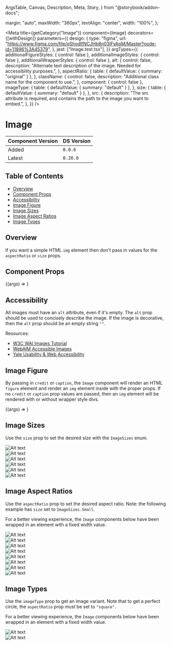   ArgsTable,
  Canvas,
  Description,
  Meta,
  Story,
} from "@storybook/addon-docs";


  margin: "auto",
  maxWidth: "360px",
  textAlign: "center",
  width: "100%",
};

<Meta
  title={getCategory("Image")}
  component={Image}
  decorators={[withDesign]}
  parameters={{
    design: {
      type: "figma",
      url: "https://www.figma.com/file/qShodlfNCJHb8n03IFyApM/Master?node-id=11896%3A45379",
    },
    jest: ["Image.test.tsx"],
  }}
  argTypes={{
    additionalFigureStyles: { control: false },
    additionalImageStyles: { control: false },
    additionalWrapperStyles: { control: false },
    alt: {
      control: false,
      description:
        "Alternate text description of the image. Needed for accessibility purposes.",
    },
    aspectRatio: {
      table: { defaultValue: { summary: "original" } },
    },
    className: {
      control: false,
      description: "Additional class name for the component to use.",
    },
    component: { control: false },
    imageType: {
      table: { defaultValue: { summary: "default" } },
    },
    size: {
      table: { defaultValue: { summary: "default" } },
    },
    src: {
      description:
        "The src attribute is required, and contains the path to the image you want to embed.",
    },
  }}
/>

# Image

| Component Version | DS Version |
| ----------------- | ---------- |
| Added             | `0.0.6`    |
| Latest            | `0.26.0`   |

## Table of Contents

- [Overview](#overview)
- [Component Props](#component-props)
- [Accessibility](#accessibility)
- [Image Figure](#image-figure)
- [Image Sizes](#image-sizes)
- [Image Aspect Ratios](#image-aspect-ratios)
- [Image Types](#image-types)

## Overview

<Description of={Image} />

If you want a simple HTML `img` element then don't pass in values for the
`aspectRatio` or `size` props.

## Component Props

<Canvas>
  <Story
    name="Image with Controls"
    args={{
      additionalFigureStyles: undefined,
      additionalImageStyles: undefined,
      additionalWrapperStyles: undefined,
      alt: "Alt text",
      aspectRatio: "twoByOne",
      caption: "Image caption",
      className: undefined,
      component: undefined,
      credit: "Image credit",
      imageType: "default",
      size: "medium",
      src: "https://placeimg.com/400/300/animals",
    }}
  >
    {(args) => <Image {...args} />}
  </Story>
</Canvas>

<ArgsTable story="Image with Controls" />

## Accessibility

All images must have an `alt` attribute, even if it's empty. The `alt` prop should
be used to concisely describe the image. If the image is decorative, then the
`alt` prop should be an empty string `""`.

Resources:

- [W3C WAI Images Tutorial](https://www.w3.org/WAI/tutorials/images/)
- [WebAIM Accessible Images](https://webaim.org/techniques/images/)
- [Yale Usability & Web Accessibility](https://usability.yale.edu/web-accessibility/articles/images)

## Image Figure

By passing in `credit` or `caption`, the `Image` component will
render an HTML `figure` element and render an `img` element inside with the
proper props. If no `credit` or `caption` prop values are passed,
then an `img` element will be rendered with or without wrapper style divs.

<Canvas>
  <Story
    name="Figure and figcaption"
    args={{
      alt: "Alt text",
      aspectRatio: "threeByTwo",
      caption: "Image caption",
      credit: "Image credit",
      imageType: "default",
      size: "medium",
      src: "https://placeimg.com/400/300/animals",
    }}
    argTypes={{
      aspectRatio: { table: { disable: true } },
      caption: { table: { disable: true } },
      credit: { table: { disable: true } },
      imageType: { table: { disable: true } },
      size: { table: { disable: true } },
      src: { table: { disable: true } },
    }}
  >
    {(args) => <Image {...args} />}
  </Story>
</Canvas>

## Image Sizes

Use the `size` prop to set the desired size with the `ImageSizes` enum.

<Canvas>
  <Story name="Image Sizes">
    <SimpleGrid columns={1}>
      <div style={{ textAlign: "center" }}>
        <Heading id="ExtraExtraSmall" level="four" text="xxsmall" />
        <Image
          alt="Alt text"
          caption="64px"
          size="xxsmall"
          src="https://placeimg.com/400/300/animals"
        />
      </div>
      <div style={{ textAlign: "center" }}>
        <Heading id="ExtraSmall" level="four" text="xsmall" />
        <Image
          alt="Alt text"
          caption="96px"
          size="xsmall"
          src="https://placeimg.com/400/300/animals"
        />
      </div>
      <div style={{ textAlign: "center" }}>
        <Heading id="Small" level="four" text="small" />
        <Image
          alt="Alt text"
          caption="165px"
          size="small"
          src="https://placeimg.com/400/300/animals"
        />
      </div>
      <div style={{ textAlign: "center" }}>
        <Heading id="Medium" level="four" text="medium" />
        <Image
          alt="Alt text"
          caption="225px"
          size="medium"
          src="https://placeimg.com/400/300/animals"
        />
      </div>
      <div style={{ textAlign: "center" }}>
        <Heading id="Large" level="four" text="large" />
        <Image
          alt="Alt text"
          caption="360px"
          size="large"
          src="https://placeimg.com/400/300/animals"
        />
      </div>
      <div style={{ textAlign: "center" }}>
        <Heading id="Default" level="four" text="default" />
        <Image
          alt="Alt text"
          caption="100%"
          src="https://placeimg.com/400/300/animals"
        />
      </div>
    </SimpleGrid>
  </Story>
</Canvas>

## Image Aspect Ratios

Use the `aspectRatio` prop to set the desired aspect ratio. Note: the
following example has `size` set to `ImageSizes.Small`.

For a better viewing experience, the `Image` components below have been wrapped
in an element with a fixed width value.

<Canvas>
  <Story name="Image Aspect Ratios">
    <SimpleGrid columns={1}>
      <div style={imageBlockStyles}>
        <Heading id="fourbythree" level="four" text="fourByThree" />
        <Image
          alt="Alt text"
          aspectRatio="fourByThree"
          src="https://placeimg.com/400/300/animals"
        />
      </div>
      <div style={imageBlockStyles}>
        <Heading id="onebytwo" level="four" text="oneByTwo" />
        <Image
          alt="Alt text"
          aspectRatio="oneByTwo"
          src="https://placeimg.com/400/300/animals"
        />
      </div>
      <div style={imageBlockStyles}>
        <Heading id="original" level="four" text="original" />
        <Image
          alt="Alt text"
          aspectRatio="original"
          src="https://placeimg.com/400/300/animals"
        />
      </div>
      <div style={imageBlockStyles}>
        <Heading id="sixteenbynine" level="four" text="sixteenByNine" />
        <Image
          alt="Alt text"
          aspectRatio="sixteenByNine"
          src="https://placeimg.com/400/300/animals"
        />
      </div>
      <div style={imageBlockStyles}>
        <Heading id="square" level="four" text="square" />
        <Image
          alt="Alt text"
          aspectRatio="square"
          src="https://placeimg.com/400/300/animals"
        />
      </div>
      <div style={imageBlockStyles}>
        <Heading id="threebyfour" level="four" text="threeByFour" />
        <Image
          alt="Alt text"
          aspectRatio="threeByFour"
          src="https://placeimg.com/400/300/animals"
        />
      </div>
      <div style={imageBlockStyles}>
        <Heading id="threebytwo" level="four" text="threeByTwo" />
        <Image
          alt="Alt text"
          aspectRatio="threeByTwo"
          src="https://placeimg.com/400/300/animals"
        />
      </div>
      <div style={imageBlockStyles}>
        <Heading id="twobyone" level="four" text="twoByOne" />
        <Image
          alt="Alt text"
          aspectRatio="twoByOne"
          src="https://placeimg.com/400/300/animals"
        />
      </div>
    </SimpleGrid>
  </Story>
</Canvas>

## Image Types

Use the `imageType` prop to get an image variant. Note that to get a perfect
circle, the `aspectRatio` prop _must_ be set to `"square"`.

For a better viewing experience, the `Image` components below have been wrapped
in an element with a fixed width value.

<Canvas>
  <Story name="Image Types">
    <SimpleGrid columns={1}>
      <div style={imageBlockStyles}>
        <Heading id="default" level="four" text="default" />
        <Image
          alt="Alt text"
          aspectRatio="square"
          imageType="default"
          src="https://placeimg.com/400/400/animals"
        />
      </div>
      <div style={imageBlockStyles}>
        <Heading id="circle" level="four" text="circle" />
        <Image
          alt="Alt text"
          aspectRatio="square"
          imageType="circle"
          src="https://placeimg.com/400/400/animals"
        />
      </div>
    </SimpleGrid>
  </Story>
</Canvas>
